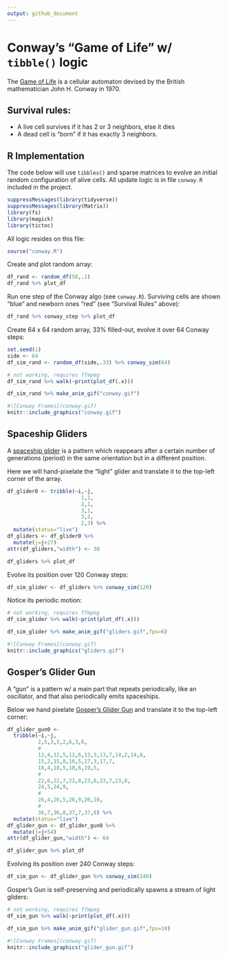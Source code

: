 ```yaml
---
output: github_document
---
```


# Conway's "Game of Life" w/ `tibble()` logic

The [Game of Life](https://en.wikipedia.org/wiki/Conway%27s_Game_of_Life) is a cellular automaton devised by the British mathematician John H. Conway in 1970.

## Survival rules:

- A live cell survives if it has 2 or 3 neighbors, else it dies
- A dead cell is "born" if it has exactly 3 neighbors.

## R Implementation

The code below will use `tibbles()` and sparse matrices to evolve an initial random configuration of alive cells. All update logic is in file `conway.R` included in the project.

```r
suppressMessages(library(tidyverse))
suppressMessages(library(Matrix))
library(fs)
library(magick)
library(tictoc)
```

All logic resides on this file:

```r
source("conway.R")
```

Create and plot random array:

```r
df_rand <- random_df(50,.1)
df_rand %>% plot_df
```

Run one step of the Conway algo (see `conway.R`). Surviving cells are shown "blue" and newborn ones "red" (see "Survival Rules" above):

```r
df_rand %>% conway_step %>% plot_df
```

Create 64 x 64 random array, 33% filled-out, evolve it over 64 Conway steps:

```r
set.seed(1)
side <- 64
df_sim_rand <- random_df(side,.33) %>% conway_sim(64)
```

```r
# not working, requires ffmpeg
df_sim_rand %>% walk(~print(plot_df(.x)))
```

```r
df_sim_rand %>% make_anim_gif("conway.gif")
```

```r
#![Conway Frames](conway.gif)
knitr::include_graphics("conway.gif")
```

## Spaceship Gliders

A [spaceship glider](https://en.wikipedia.org/wiki/Spaceship_(cellular_automaton)) is a pattern which reappears after a certain number of generations (period) in the same orientation but in a different position.

Here we will hand-pixelate the "light" glider and translate it to the top-left corner of the array.

```r
df_glider0 <- tribble(~i,~j,
                        1,1,
                        2,1,
                        3,1,
                        3,2,
                        2,3) %>%
  mutate(status="live")
df_gliders <- df_glider0 %>%
  mutate(j=j+27)
attr(df_gliders,"width") <- 30

df_gliders %>% plot_df
```

Evolve its position over 120 Conway steps:

```r
df_sim_glider <- df_gliders %>% conway_sim(120)
```

Notice its periodic motion:

```r
# not working, requires ffmpeg
df_sim_glider %>% walk(~print(plot_df(.x)))
```

```r
df_sim_glider %>% make_anim_gif("gliders.gif",fps=6)
```

```r
#![Conway Frames](conway.gif)
knitr::include_graphics("gliders.gif")
```

## Gosper's Glider Gun

A "gun" is a pattern w/ a main part that repeats periodically, like an oscillator, and that also periodically emits spaceships.

Below we hand pixelate [Gosper's Glider Gun](https://en.wikipedia.org/wiki/Gun_(cellular_automaton)) and translate it to the top-left corner:

```r
df_glider_gun0 <-
  tribble(~i,~j,
          2,5,3,5,2,6,3,6,
          #
          12,4,12,5,12,6,13,3,13,7,14,2,14,8,
          15,2,15,8,16,5,17,3,17,7,
          18,4,18,5,18,6,19,5,
          #
          22,6,22,7,22,8,23,6,23,7,23,8,
          24,5,24,9,
          #
          26,4,26,5,26,9,26,10,
          #
          36,7,36,8,37,7,37,8) %>%
  mutate(status="live")
df_glider_gun <- df_glider_gun0 %>%
  mutate(j=j+54)
attr(df_glider_gun,"width") <- 64

df_glider_gun %>% plot_df
```

Evolving its position over 240 Conway steps:

```r
df_sim_gun <- df_glider_gun %>% conway_sim(240)
```

Gosper's Gun is self-preserving and periodically spawns a stream of light gliders:

```r
# not working, requires ffmpeg
df_sim_gun %>% walk(~print(plot_df(.x)))
```

```r
df_sim_gun %>% make_anim_gif("glider_gun.gif",fps=10)
```

```r
#![Conway Frames](conway.gif)
knitr::include_graphics("glider_gun.gif")
```
